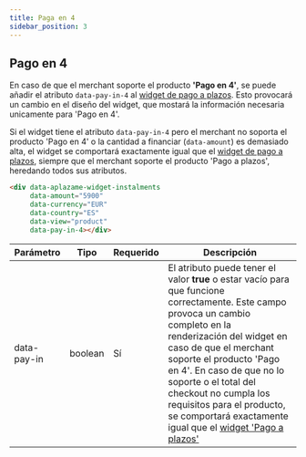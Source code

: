 ```yaml
---
title: Paga en 4
sidebar_position: 3
---
```


## Pago en 4
En caso de que el merchant soporte el producto **'Pago en 4'**, se puede añadir el atributo `data-pay-in-4` al [widget de pago a plazos](#pago-a-plazos). Esto provocará un cambio en el diseño del widget, que mostará la información necesaria unicamente para 'Pago en 4'.

<div>
  <div data-aplazame-widget-instalments
    data-amount="5900"
    data-currency="EUR"
    data-country="ES"
    data-type="button"
    data-pay-in-4></div>
</div>

<aside>Si el widget tiene el atributo <code>data-pay-in-4</code> pero el merchant no soporta el producto 'Pago en 4' o la cantidad a financiar (<code>data-amount</code>) es demasiado alta, el widget se comportará exactamente igual que el <a href="#pago-a-plazos">widget de pago a plazos</a>, siempre que el merchant soporte el producto 'Pago a plazos', heredando todos sus atributos.</aside>

``` html
<div data-aplazame-widget-instalments
     data-amount="5900"
     data-currency="EUR"
     data-country="ES"
     data-view="product"
     data-pay-in-4></div>
```

|<Translate id="table.parameter">Parámetro</Translate> | <Translate id="table.type">Tipo</Translate> | <Translate id="table.required">Requerido</Translate> | <Translate id="table.description">Descripción</Translate>|
|---------|---------|---------|---------|
|data-pay-in | boolean | Sí | El atributo puede tener el valor **true** o estar vacío para que funcione correctamente. Este campo provoca un cambio completo en la renderización del widget en caso de que el merchant soporte el producto 'Pago en 4'. En caso de que no lo soporte o el total del checkout no cumpla los requisitos para el producto, se comportará exactamente igual que el [widget 'Pago a plazos'](#pago-a-plazos)
